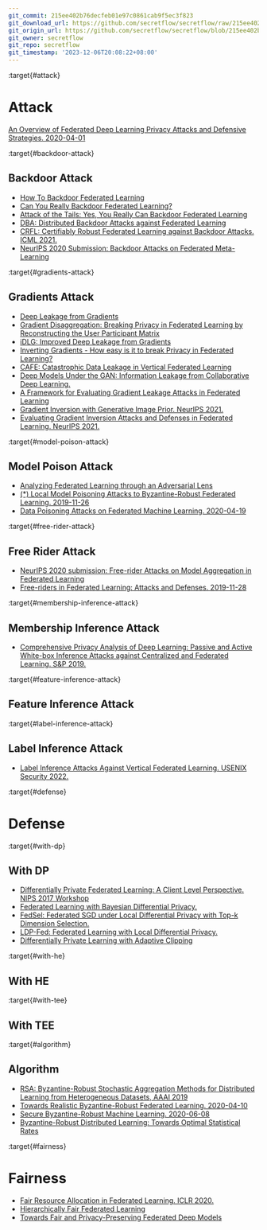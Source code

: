 ```yaml
---
git_commit: 215ee402b76decfeb01e97c0861cab9f5ec3f823
git_download_url: https://github.com/secretflow/secretflow/raw/215ee402b76decfeb01e97c0861cab9f5ec3f823/docs/awesome-pets/papers/applications/aml/attack_defense.md
git_origin_url: https://github.com/secretflow/secretflow/blob/215ee402b76decfeb01e97c0861cab9f5ec3f823/docs/awesome-pets/papers/applications/aml/attack_defense.md
git_owner: secretflow
git_repo: secretflow
git_timestamp: '2023-12-06T20:08:22+08:00'
---
```


:target{#attack}

# Attack

[An Overview of Federated Deep Learning Privacy Attacks and Defensive Strategies. 2020-04-01](https://arxiv.org/pdf/2004.04676.pdf)

:target{#backdoor-attack}

## Backdoor Attack

- [How To Backdoor Federated Learning](https://arxiv.org/pdf/1807.00459.pdf)
- [Can You Really Backdoor Federated Learning?](https://arxiv.org/abs/1911.07963)
- [Attack of the Tails: Yes, You Really Can Backdoor Federated Learning](https://papers.nips.cc/paper/2020/file/b8ffa41d4e492f0fad2f13e29e1762eb-Paper.pdf)
- [DBA: Distributed Backdoor Attacks against Federated Learning](https://openreview.net/pdf?id=rkgyS0VFvr)
- [CRFL: Certifiably Robust Federated Learning against Backdoor Attacks. ICML 2021.](https://arxiv.org/pdf/2106.08283.pdf)
- [NeurIPS 2020 Submission: Backdoor Attacks on Federated Meta-Learning](https://arxiv.org/pdf/2006.07026.pdf)

:target{#gradients-attack}

## Gradients Attack

- [Deep Leakage from Gradients](https://arxiv.org/pdf/1906.08935.pdf)
- [Gradient Disaggregation: Breaking Privacy in Federated Learning by Reconstructing the User Participant Matrix](https://arxiv.org/pdf/2106.06089.pdf)
- [iDLG: Improved Deep Leakage from Gradients](https://arxiv.org/pdf/2001.02610.pdf)
- [Inverting Gradients - How easy is it to break Privacy in Federated Learning?](https://arxiv.org/pdf/2003.14053.pdf)
- [CAFE: Catastrophic Data Leakage in Vertical Federated Learning](https://papers.neurips.cc/paper/2021/file/08040837089cdf46631a10aca5258e16-Paper.pdf)
- [Deep Models Under the GAN: Information Leakage from Collaborative Deep Learning.](https://arxiv.org/pdf/1702.07464.pdf)
- [A Framework for Evaluating Gradient Leakage Attacks in Federated Learning](https://arxiv.org/pdf/2004.10397.pdf)
- [Gradient Inversion with Generative Image Prior. NeurIPS 2021.](https://arxiv.org/pdf/2110.14962.pdf)
- [Evaluating Gradient Inversion Attacks and Defenses in Federated Learning. NeurIPS 2021.](https://arxiv.org/pdf/2112.00059.pdf)

:target{#model-poison-attack}

## Model Poison Attack

- [Analyzing Federated Learning through an Adversarial Lens](https://arxiv.org/abs/1811.12470)
- [(\*) Local Model Poisoning Attacks to Byzantine-Robust Federated Learning. 2019-11-26](https://arxiv.org/pdf/1911.11815.pdf)
- [Data Poisoning Attacks on Federated Machine Learning. 2020-04-19](https://arxiv.org/pdf/2004.10020.pdf)

:target{#free-rider-attack}

## Free Rider Attack

- [NeurIPS 2020 submission: Free-rider Attacks on Model Aggregation in Federated Learning](https://arxiv.org/pdf/2006.11901.pdf)
- [Free-riders in Federated Learning: Attacks and Defenses. 2019-11-28](https://arxiv.org/pdf/1911.12560.pdf)

:target{#membership-inference-attack}

## Membership Inference Attack

- [Comprehensive Privacy Analysis of Deep Learning: Passive and Active White-box Inference Attacks against Centralized and Federated Learning. S\&P 2019.](https://arxiv.org/pdf/1812.00910.pdf)

:target{#feature-inference-attack}

## Feature Inference Attack

:target{#label-inference-attack}

## Label Inference Attack

- [Label Inference Attacks Against Vertical Federated Learning. USENIX Security 2022.](https://www.usenix.org/system/files/sec22-fu-chong.pdf)

:target{#defense}

# Defense

:target{#with-dp}

## With DP

- [Differentially Private Federated Learning: A Client Level Perspective. NIPS 2017 Workshop](https://arxiv.org/pdf/1712.07557.pdf)
- [Federated Learning with Bayesian Differential Privacy.](https://arxiv.org/pdf/1911.10071.pdf)
- [FedSel: Federated SGD under Local Differential Privacy with Top-k Dimension Selection.](https://arxiv.org/pdf/2003.10637.pdf)
- [LDP-Fed: Federated Learning with Local Differential Privacy.](https://arxiv.org/pdf/2006.03637.pdf)
- [Differentially Private Learning with Adaptive Clipping](https://arxiv.org/pdf/1905.03871.pdf)

:target{#with-he}

## With HE

:target{#with-tee}

## With TEE

:target{#algorithm}

## Algorithm

- [RSA: Byzantine-Robust Stochastic Aggregation Methods for Distributed Learning from Heterogeneous Datasets, AAAI 2019](https://arxiv.org/abs/1811.03761)
- [Towards Realistic Byzantine-Robust Federated Learning. 2020-04-10](https://arxiv.org/pdf/2004.04986.pdf)
- [Secure Byzantine-Robust Machine Learning. 2020-06-08](https://arxiv.org/pdf/2006.04747.pdf)
- [Byzantine-Robust Distributed Learning: Towards Optimal Statistical Rates](https://arxiv.org/pdf/1803.01498.pdf)

:target{#fairness}

# Fairness

- [Fair Resource Allocation in Federated Learning. ICLR 2020.](https://arxiv.org/pdf/1905.10497.pdf)
- [Hierarchically Fair Federated Learning](https://arxiv.org/pdf/2004.10386.pdf)
- [Towards Fair and Privacy-Preserving Federated Deep Models](https://arxiv.org/pdf/1906.01167.pdf)
